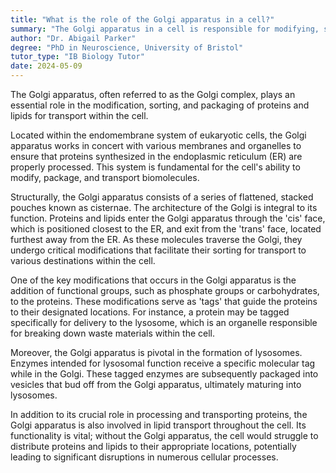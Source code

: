 ```yaml
---
title: "What is the role of the Golgi apparatus in a cell?"
summary: "The Golgi apparatus in a cell is responsible for modifying, sorting, and packaging proteins and lipids for transport."
author: "Dr. Abigail Parker"
degree: "PhD in Neuroscience, University of Bristol"
tutor_type: "IB Biology Tutor"
date: 2024-05-09
---
```


The Golgi apparatus, often referred to as the Golgi complex, plays an essential role in the modification, sorting, and packaging of proteins and lipids for transport within the cell.

Located within the endomembrane system of eukaryotic cells, the Golgi apparatus works in concert with various membranes and organelles to ensure that proteins synthesized in the endoplasmic reticulum (ER) are properly processed. This system is fundamental for the cell's ability to modify, package, and transport biomolecules.

Structurally, the Golgi apparatus consists of a series of flattened, stacked pouches known as cisternae. The architecture of the Golgi is integral to its function. Proteins and lipids enter the Golgi apparatus through the 'cis' face, which is positioned closest to the ER, and exit from the 'trans' face, located furthest away from the ER. As these molecules traverse the Golgi, they undergo critical modifications that facilitate their sorting for transport to various destinations within the cell.

One of the key modifications that occurs in the Golgi apparatus is the addition of functional groups, such as phosphate groups or carbohydrates, to the proteins. These modifications serve as 'tags' that guide the proteins to their designated locations. For instance, a protein may be tagged specifically for delivery to the lysosome, which is an organelle responsible for breaking down waste materials within the cell.

Moreover, the Golgi apparatus is pivotal in the formation of lysosomes. Enzymes intended for lysosomal function receive a specific molecular tag while in the Golgi. These tagged enzymes are subsequently packaged into vesicles that bud off from the Golgi apparatus, ultimately maturing into lysosomes.

In addition to its crucial role in processing and transporting proteins, the Golgi apparatus is also involved in lipid transport throughout the cell. Its functionality is vital; without the Golgi apparatus, the cell would struggle to distribute proteins and lipids to their appropriate locations, potentially leading to significant disruptions in numerous cellular processes.
    